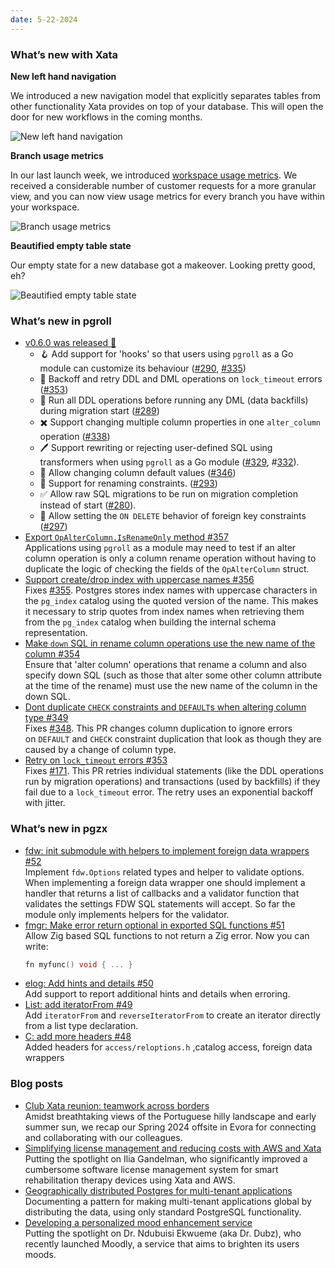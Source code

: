 ```yaml
---
date: 5-22-2024
---
```


### What’s new with Xata

<ArticleVideo
  platform="html"
  src="https://raw.githubusercontent.com/xataio/mdx-changelog/main/images/changelog-2024-05-22.mp4"
  width="1298"
  height="720"
/>

**New left hand navigation**

We introduced a new navigation model that explicitly separates tables from other functionality Xata provides on top of your database. This will open the door for new workflows in the coming months.

![New left hand navigation](/images/2024-05-22-new-navigation.png)

**Branch usage metrics**

In our last launch week, we introduced [workspace usage metrics](https://xata.io/blog/usage-metrics-launch). We received a considerable number of customer requests for a more granular view, and you can now view usage metrics for every branch you have within your workspace.

![Branch usage metrics](/images/2024-05-22-branch-usage.png)

**Beautified empty table state**

Our empty state for a new database got a makeover. Looking pretty good, eh?

![Beautified empty table state](/images/2024-05-22-empty-table-before-after.png)

### What’s new in pgroll

* [v0.6.0 was released 🎉](https://github.com/xataio/pgroll/releases/tag/v0.6.0)
  * 🪝 Add support for 'hooks' so that users using `pgroll` as a Go module can customize its behaviour ([#290](https://github.com/xataio/pgroll/pull/290), [#335](https://github.com/xataio/pgroll/pull/335))
  * 🚥 Backoff and retry DDL and DML operations on `lock_timeout` errors ([#353](https://github.com/xataio/pgroll/pull/353))
  * 🔗 Run all DDL operations before running any DML (data backfills) during migration start ([#289](https://github.com/xataio/pgroll/pull/289))
  * ✖️ Support changing multiple column properties in one `alter_column` operation ([#338](https://github.com/xataio/pgroll/pull/338))
  * 🖊️ Support rewriting or rejecting user-defined SQL using transformers when using `pgroll` as a Go module ([#329](https://github.com/xataio/pgroll/pull/329), #[332](https://github.com/xataio/pgroll/pull/332)).
  * 🫱 Allow changing column default values ([#346](https://github.com/xataio/pgroll/pull/346))
  * 📛 Support for renaming constraints. ([#293](https://github.com/xataio/pgroll/pull/293))
  * ✅ Allow raw SQL migrations to be run on migration completion instead of start ([#280](https://github.com/xataio/pgroll/pull/280)).
  * 🔑 Allow setting the `ON DELETE` behavior of foreign key constraints ([#297](https://github.com/xataio/pgroll/pull/297))
* [Export `OpAlterColumn.IsRenameOnly` method #357](https://github.com/xataio/pgroll/pull/357)\
  Applications using `pgroll` as a module may need to test if an alter column operation is only a column rename operation without having to duplicate the logic of checking the fields of the `OpAlterColumn` struct.
* [Support create/drop index with uppercase names #356](https://github.com/xataio/pgroll/pull/356)\
  Fixes [#355](https://github.com/xataio/pgroll/issues/355). Postgres stores index names with uppercase characters in the `pg_index` catalog using the quoted version of the name. This makes it necessary to strip quotes from index names when retrieving them from the `pg_index` catalog when building the internal schema representation.
* [Make `down` SQL in rename column operations use the new name of the column #354](https://github.com/xataio/pgroll/pull/354)\
  Ensure that 'alter column' operations that rename a column and also specify down SQL (such as those that alter some other column attribute at the time of the rename) must use the new name of the column in the down SQL.
* [Dont duplicate `CHECK` constraints and `DEFAULT`s when altering column type #349](https://github.com/xataio/pgroll/pull/349)\
  Fixes [#348](https://github.com/xataio/pgroll/issues/348). This PR changes column duplication to ignore errors on `DEFAULT` and `CHECK` constraint duplication that look as though they are caused by a change of column type.
* [Retry on `lock_timeout` errors #353](https://github.com/xataio/pgroll/pull/353)\
  Fixes [#171](https://github.com/xataio/pgroll/issues/171). This PR retries individual statements (like the DDL operations run by migration operations) and transactions (used by backfills) if they fail due to a `lock_timeout` error. The retry uses an exponential backoff with jitter.

### What’s new in pgzx

* [fdw: init submodule with helpers to implement foreign data wrappers #52](https://github.com/xataio/pgzx/pull/52)\
  Implement `fdw.Options` related types and helper to validate options. When implementing a foreign data wrapper one should implement a handler that returns a list of callbacks and a validator function that validates the settings FDW SQL statements will accept. So far the module only implements helpers for the validator.
* [fmgr: Make error return optional in exported SQL functions #51](https://github.com/xataio/pgzx/pull/51)\
  Allow Zig based SQL functions to not return a Zig error. Now you can write:
  ```c
  fn myfunc() void { ... }
  ```
* [elog: Add hints and details #50](https://github.com/xataio/pgzx/pull/50)\
  Add support to report additional hints and details when erroring.
* [List: add iteratorFrom #49](https://github.com/xataio/pgzx/pull/49)\
  Add `iteratorFrom` and `reverseIteratorFrom` to create an iterator directly from a list type declaration.
* [C: add more headers #48](https://github.com/xataio/pgzx/pull/48)\
  Added headers for `access/reloptions.h` ,catalog access, foreign data wrappers

### Blog posts

* [Club Xata reunion: teamwork across borders](https://xata.io/blog/offsite-evora-2024)\
  Amidst breathtaking views of the Portuguese hilly landscape and early summer sun, we recap our Spring 2024 offsite in Evora for connecting and collaborating with our colleagues.
* [Simplifying license management and reducing costs with AWS and Xata](https://xata.io/blog/community-spotlight-simplifying-license-management)\
  Putting the spotlight on Ilia Gandelman, who significantly improved a cumbersome software license management system for smart rehabilitation therapy devices using Xata and AWS.
* [Geographically distributed Postgres for multi-tenant applications](https://xata.io/blog/geo-distributed-postgres)\
  Documenting a pattern for making multi-tenant applications global by distributing the data, using only standard PostgreSQL functionality.
* [Developing a personalized mood enhancement service](https://xata.io/blog/community-spotlight-personalization-service)\
  Putting the spotlight on Dr. Ndubuisi Ekwueme (aka Dr. Dubz), who recently launched Moodly, a service that aims to brighten its users moods.